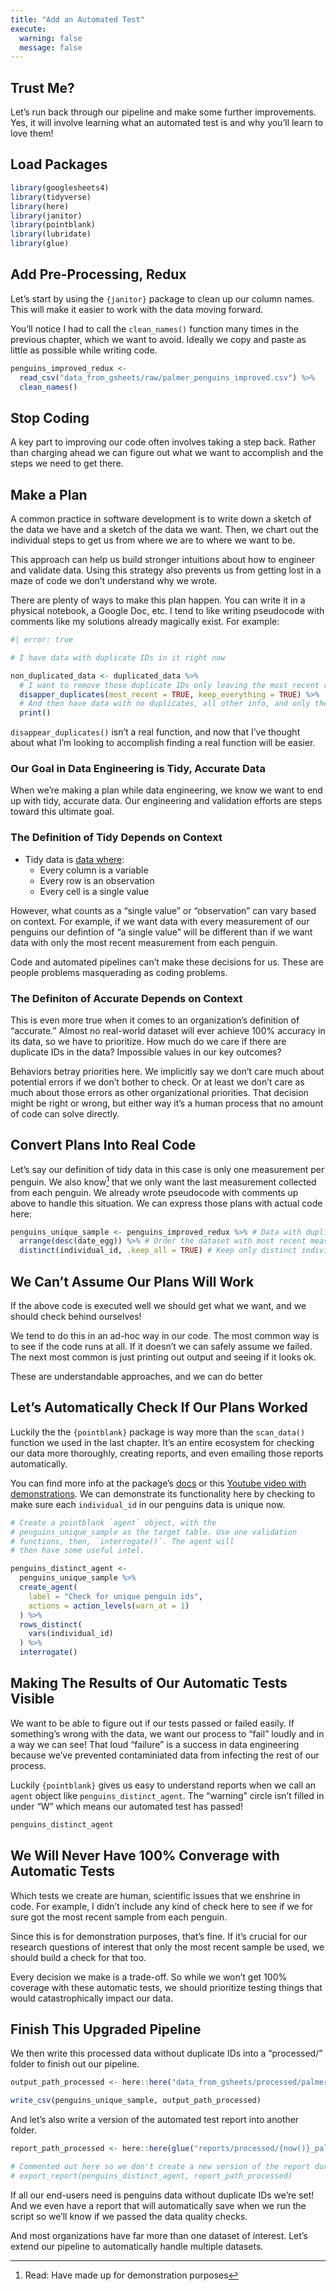 ```yaml
---
title: "Add an Automated Test"
execute: 
  warning: false
  message: false
---
```


## Trust Me?

Let's run back through our pipeline and make some further improvements. Yes, it will involve learning what an automated test is and why you'll learn to love them!

## Load Packages

```r

library(googlesheets4)
library(tidyverse)
library(here)
library(janitor)
library(pointblank)
library(lubridate)
library(glue)

```

## Add Pre-Processing, Redux

Let's start by using the `{janitor}` package to clean up our column names. This will make it easier to work with the data moving forward. 

You'll notice I had to call the `clean_names()` function many times in the previous chapter, which we want to avoid. Ideally we copy and paste as little as possible while writing code.

```r

penguins_improved_redux <- 
  read_csv("data_from_gsheets/raw/palmer_penguins_improved.csv") %>% 
  clean_names()

```


## Stop Coding

A key part to improving our code often involves taking a step back. Rather than charging ahead we can figure out what we want to accomplish and the steps we need to get there.

## Make a Plan

A common practice in software development is to write down a sketch of the data we have and a sketch of the data we want. Then, we chart out the individual steps to get us from where we are to where we want to be.

This approach can help us build stronger intuitions about how to engineer and validate data. Using this strategy also prevents us from getting lost in a maze of code we don't understand why we wrote.

There are plenty of ways to make this plan happen. You can write it in a physical notebook, a Google Doc, etc. I tend to like writing pseudocode with comments like my solutions already magically exist. For example:

```r
#| error: true

# I have data with duplicate IDs in it right now

non_duplicated_data <- duplicated_data %>% 
  # I want to remove those duplicate IDs only leaving the most recent row but retain all information
  disapper_duplicates(most_recent = TRUE, keep_everything = TRUE) %>% 
  # And then have data with no duplicates, all other info, and only the most recent of each ID
  print()

```

`disappear_duplicates()` isn't a real function, and now that I've thought about what I'm looking to accomplish finding a real function will be easier.

### Our Goal in Data Engineering is Tidy, Accurate Data

When we're making a plan while data engineering, we know we want to end up with tidy, accurate data. Our engineering and validation efforts are steps toward this ultimate goal.

### The Definition of Tidy Depends on Context

* Tidy data is [data where](https://cran.r-project.org/web/packages/tidyr/vignettes/tidy-data.html){target="_blank"}:
  + Every column is a variable
  + Every row is an observation
  + Every cell is a single value

However, what counts as a "single value" or "observation" can vary based on context. For example, if we want data with every measurement of our penguins our defintion of "a single value" will be different than if we want data with only the most recent measurement from each penguin.

Code and automated pipelines can't make these decisions for us. These are people problems masquerading as coding problems.

### The Definiton of Accurate Depends on Context

This is even more true when it comes to an organization's definition of "accurate." Almost no real-world dataset will ever achieve 100% accuracy in its data, so we have to prioritize. How much do we care if there are duplicate IDs in the data? Impossible values in our key outcomes?

Behaviors betray priorities here. We implicitly say we don't care much about potential errors if we don't bother to check. Or at least we don't care as much about those errors as other organizational priorities. That decision might be right or wrong, but either way it's a human process that no amount of code can solve directly.

## Convert Plans Into Real Code

Let's say our definition of tidy data in this case is only one measurement per penguin. We also know^[Read: Have made up for demonstration purposes] that we only want the last measurement collected from each penguin. We already wrote pseudocode with comments up above to handle this situation. We can express those plans with actual code here:

```r

penguins_unique_sample <- penguins_improved_redux %>% # Data with duplicates
  arrange(desc(date_egg)) %>% # Order the dataset with most recent measurements first
  distinct(individual_id, .keep_all = TRUE) # Keep only distinct individual_id rows and keep all the other columns

```

## We Can't Assume Our Plans Will Work

If the above code is executed well we should get what we want, and we should check behind ourselves! 

We tend to do this in an ad-hoc way in our code. The most common way is to see if the code runs at all. If it doesn't we can safely assume we failed. The next most common is just printing out output and seeing if it looks ok. 

These are understandable approaches, and we can do better

## Let's Automatically Check If Our Plans Worked

Luckily the the `{pointblank}` package is way more than the `scan_data()` function we used in the last chapter. It's an entire ecosystem for checking our data more thoroughly, creating reports, and even emailing those reports automatically. 

You can find more info at the package's [docs](https://rstudio.github.io/pointblank/) or this [Youtube video with demonstrations](https://www.youtube.com/watch?v=hxkTbnIXI-o). We can demonstrate its functionality here by checking to make sure each `individual_id` in our penguins data is unique now.

```r

# Create a pointblank `agent` object, with the
# penguins_unique_sample as the target table. Use one validation
# functions, then, `interrogate()`. The agent will
# then have some useful intel.

penguins_distinct_agent <- 
  penguins_unique_sample %>%
  create_agent(
    label = "Check for unique penguin ids",
    actions = action_levels(warn_at = 1)
  ) %>%
  rows_distinct(
    vars(individual_id)
  ) %>%
  interrogate()

```

## Making The Results of Our Automatic Tests Visible

We want to be able to figure out if our tests passed or failed easily. If something's wrong with the data, we want our process to "fail" loudly and in a way we can see! That loud "failure" is a success in data engineering because we've prevented contaminiated data from infecting the rest of our process. 

Luckily `{pointblank}` gives us easy to understand reports when we call an `agent` object like `penguins_distinct_agent`. The "warning" circle isn't filled in under "W" which means our automated test has passed!

```r

penguins_distinct_agent

```

## We Will Never Have 100% Converage with Automatic Tests

Which tests we create are human, scientific issues that we enshrine in code. For example, I didn't include any kind of check here to see if we for sure got the most recent sample from each penguin. 

Since this is for demonstration purposes, that's fine. If it's crucial for our research questions of interest that only the most recent sample be used, we should build a check for that too. 

Every decision we make is a trade-off. So while we won't get 100% coverage with these automatic tests, we should prioritize testing things that would catastrophically impact our data.


## Finish This Upgraded Pipeline

We then write this processed data without duplicate IDs into a "processed/" folder to finish out our pipeline.

```r

output_path_processed <- here::here("data_from_gsheets/processed/palmer_penguins_improved.csv")

write_csv(penguins_unique_sample, output_path_processed)

```

And let's also write a version of the automated test report into another folder.

```r

report_path_processed <- here::here(glue("reports/processed/{now()}_palmer_penguins_report.html"))

# Commented out here so we don't create a new version of the report during every reload
# export_report(penguins_distinct_agent, report_path_processed)

```


If all our end-users need is penguins data without duplicate IDs we're set! And we even have a report that will automatically save when we run the script so we'll know if we passed the data quality checks. 

And most organizations have far more than one dataset of interest. Let's extend our pipeline to automatically handle multiple datasets.